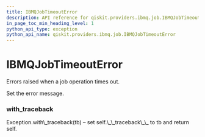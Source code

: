 ```yaml
---
title: IBMQJobTimeoutError
description: API reference for qiskit.providers.ibmq.job.IBMQJobTimeoutError
in_page_toc_min_heading_level: 1
python_api_type: exception
python_api_name: qiskit.providers.ibmq.job.IBMQJobTimeoutError
---
```


# IBMQJobTimeoutError

<Class id="qiskit.providers.ibmq.job.IBMQJobTimeoutError" github="https://github.com/qiskit/qiskit-ibmq-provider/tree/stable/0.7/qiskit/providers/ibmq/job/exceptions.py" signature="IBMQJobTimeoutError(*message)">
  Errors raised when a job operation times out.

  Set the error message.

  ### with\_traceback

  <Function id="qiskit.providers.ibmq.job.IBMQJobTimeoutError.with_traceback" name="with_traceback" signature="with_traceback()">
    Exception.with\_traceback(tb) – set self.\_\_traceback\_\_ to tb and return self.
  </Function>
</Class>


